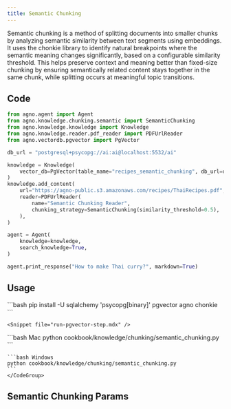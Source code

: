 ```yaml
---
title: Semantic Chunking
---
```


Semantic chunking is a method of splitting documents into smaller chunks by analyzing semantic similarity between text segments using embeddings. It uses the chonkie library to identify natural breakpoints where the semantic meaning changes significantly, based on a configurable similarity threshold. This helps preserve context and meaning better than fixed-size chunking by ensuring semantically related content stays together in the same chunk, while splitting occurs at meaningful topic transitions.

## Code

```python
from agno.agent import Agent
from agno.knowledge.chunking.semantic import SemanticChunking
from agno.knowledge.knowledge import Knowledge
from agno.knowledge.reader.pdf_reader import PDFUrlReader
from agno.vectordb.pgvector import PgVector

db_url = "postgresql+psycopg://ai:ai@localhost:5532/ai"

knowledge = Knowledge(
    vector_db=PgVector(table_name="recipes_semantic_chunking", db_url=db_url),
)
knowledge.add_content(
    url="https://agno-public.s3.amazonaws.com/recipes/ThaiRecipes.pdf",
    reader=PDFUrlReader(
        name="Semantic Chunking Reader",
        chunking_strategy=SemanticChunking(similarity_threshold=0.5),
    ),
)

agent = Agent(
    knowledge=knowledge,
    search_knowledge=True,
)

agent.print_response("How to make Thai curry?", markdown=True)

```
## Usage

<Steps>
  <Snippet file="create-venv-step.mdx" />

  <Step title="Install libraries">
    ```bash
    pip install -U sqlalchemy 'psycopg[binary]' pgvector agno chonkie
    ```
  </Step>


    <Snippet file="run-pgvector-step.mdx" />


  <Step title="Run Agent">
    <CodeGroup>
    ```bash Mac
    python cookbook/knowledge/chunking/semantic_chunking.py
    ```

    ```bash Windows
    python cookbook/knowledge/chunking/semantic_chunking.py  
    ```
    </CodeGroup>
  </Step>
</Steps>



## Semantic Chunking Params

<Snippet file="chunking-semantic.mdx" />

